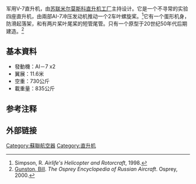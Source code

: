 {{Infobox 航空器
|name= V-7
|image=file:Mil V-7 VVS museum.jpg
|caption= 
|type= [[试验直升機|试验直升機]]
|national origin = {{USSR}}
|manufacturer=[[米爾莫斯科直升機工廠|米爾設計局]]
|designer=[[米爾莫斯科直升機工廠|米爾設計局]]
|first flight= 1959年
|introduced= 
|retired=
|status=被取消
|primary user=  
|more users= 
|produced=
|number built=1
|unit cost=
|variants with their own articles= 
}}
军用V-7直升机，由[[苏联|苏联]][[米尔莫斯科直升机工厂|米尔莫斯科直升机工厂]]主持设计。它是一个不寻常的实验四座直升机，由兩部AI-7冲压发动机推动一个2车叶螺旋桨。<ref>Simpson, R. ''Airlife's Helicopter and Rotorcraft'', 1998.</ref>它有一个蛋形机身，防滑起落架，和有两片桨叶尾桨的短管尾管。只有一个原型于20世纪50年代后期建造。<ref>[[Bill_Gunston|Gunston, Bill]]. ''The Osprey Encyclopedia of Russian Aircraft''. Osprey, 2000.</ref>

==基本資料==
*發動機：AI－7 x2
*翼展：11.6米
*空重：730公斤
*載重量：835公斤

==参考注释==
{{commons category|Mil V-7}}
{{reflist}}

==外部链接==
{{米系列直升机}}

[[Category:蘇聯航空器|Category:蘇聯航空器]]
[[Category:直升机|Category:直升机]]


{{航天小作品}}